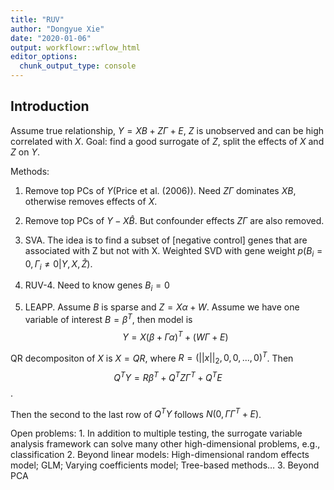 ```yaml
---
title: "RUV"
author: "Dongyue Xie"
date: "2020-01-06"
output: workflowr::wflow_html
editor_options:
  chunk_output_type: console
---
```


## Introduction

Assume true relationship, $Y = XB + Z\Gamma + E$, $Z$ is unobserved and can be high correlated with $X$. Goal: find a good surrogate of $Z$, split the effects of $X$ and $Z$ on $Y$. 

Methods: 

1. Remove top PCs of $Y$(Price et al. (2006)). Need $Z\Gamma$ dominates $XB$, otherwise removes effects of $X$.

2. Remove top PCs of $Y-X\hat B$. But confounder effects $Z\Gamma$ are also removed.

3. SVA. The idea is to find a subset of [negative control] genes that are associated with Z but not with X. Weighted SVD with gene weight $p(B_i=0,\Gamma_i\neq 0|Y,X,\hat Z)$.

4. RUV-4. Need to know genes $B_i=0$

5. LEAPP. Assume $B$ is sparse and $Z = X\alpha + W$. Assume we have one variable of interest $B=\beta^T$, then model is $$Y = X(\beta+\Gamma\alpha)^T+(W\Gamma+E)$$



QR decompositon of $X$ is $X=QR$, where $R=(||x||_2,0,0,...,0)^T$. Then $$Q^TY = R\beta^T+Q^TZ\Gamma^T+Q^TE$$.

Then the second to the last row of $Q^TY$ follows $N(0,\Gamma\Gamma^T+E)$.




Open problems:
1. In addition to multiple testing, the surrogate variable analysis
framework can solve many other high-dimensional problems, e.g.,
classification
2. Beyond linear models: High-dimensional random effects model;
GLM; Varying coefficients model; Tree-based methods...
3. Beyond PCA
